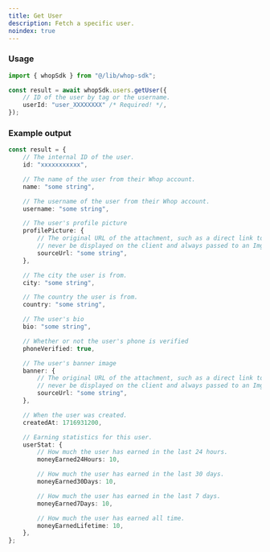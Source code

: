 ```yaml
---
title: Get User
description: Fetch a specific user.
noindex: true
---
```


### Usage

```typescript
import { whopSdk } from "@/lib/whop-sdk";

const result = await whopSdk.users.getUser({
	// ID of the user by tag or the username.
	userId: "user_XXXXXXXX" /* Required! */,
});

```

### Example output

```typescript
const result = {
	// The internal ID of the user.
	id: "xxxxxxxxxxx",

	// The name of the user from their Whop account.
	name: "some string",

	// The username of the user from their Whop account.
	username: "some string",

	// The user's profile picture
	profilePicture: {
		// The original URL of the attachment, such as a direct link to S3. This should
		// never be displayed on the client and always passed to an Imgproxy transformer.
		sourceUrl: "some string",
	},

	// The city the user is from.
	city: "some string",

	// The country the user is from.
	country: "some string",

	// The user's bio
	bio: "some string",

	// Whether or not the user's phone is verified
	phoneVerified: true,

	// The user's banner image
	banner: {
		// The original URL of the attachment, such as a direct link to S3. This should
		// never be displayed on the client and always passed to an Imgproxy transformer.
		sourceUrl: "some string",
	},

	// When the user was created.
	createdAt: 1716931200,

	// Earning statistics for this user.
	userStat: {
		// How much the user has earned in the last 24 hours.
		moneyEarned24Hours: 10,

		// How much the user has earned in the last 30 days.
		moneyEarned30Days: 10,

		// How much the user has earned in the last 7 days.
		moneyEarned7Days: 10,

		// How much the user has earned all time.
		moneyEarnedLifetime: 10,
	},
};

```

